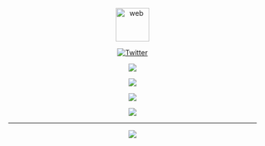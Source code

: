 <div align="center">

<a href="https://megumii.blessingway.xyz"><img src="https://raw.githubusercontent.com/Megumiiiiii/Megumiiiiii/main/followpoint-60%20-%20Copy%20-%20Copy%20-%20Copy%20-%20Copy.png" alt="web" width="68" height="68" /></a>

[![Twitter](https://img.shields.io/twitter/follow/megumii?style=social)](https://twitter.com/megumii_tez)

[![](https://img.shields.io/static/v1?label=Telegram&message=%E2%9D%A4&logo=Telegram&color=%23e609e6)](https://KatouMegumi.t.me)

[![](https://img.shields.io/static/v1?label=Discord&message=%E2%9D%A4&logo=Discord&color=%23e609e6)](https://discordapp.com/users/873803230042263563)

[![](https://img.shields.io/static/v1?label=Sponsor&message=%E2%9D%A4&logo=GitHub&color=%23e609e6)](https://github.com/sponsors/Megumiiiiii)

[![](https://komarev.com/ghpvc/?username=Megumiiiiii&color=e609e6&style=plastic&label=Visitors)]()

</div>

---

<div align="center">

[![](https://y3t62cw6bramvzzs6rm2au4ooy7e3wrb3huevr4w4t7dvojzkn5a.arweave.net/xuftCt4MQMrnMvRZoFOOdj5N2iHZ6ErHluT-Ork5U3o)]()


</div>






